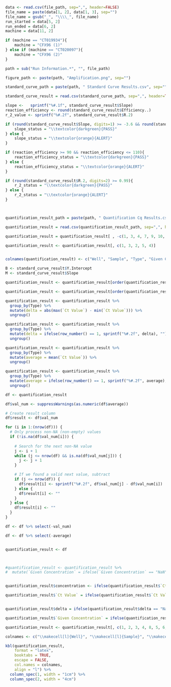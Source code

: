 ```r

data <- read.csv(file_path, sep=",", header=FALSE)
file_name = paste(data[1, 2], data[1, 3], sep="")
file_name = gsub("_", "\\\\_", file_name)
run_started = data[5, 2]
run_ended = data[6, 2]
machine = data[11, 2]

if (machine == "CT019934"){
	machine = "CFX96 (1)"
} else if (machine == "CT020097"){
	machine = "CFX96 (2)"
}

path = sub("Run Information.*", "", file_path)

figure_path <- paste(path, "Amplification.png", sep="") 

standard_curve_path = paste(path, " Standard Curve Results.csv", sep="")

standard_curve_result = read.csv(standard_curve_path, sep=",", header=TRUE)

slope <-   sprintf("%#.1f", standard_curve_result$Slope)
reaction_efficiency <- round(standard_curve_result$Efficiency..)
r_2_value <- sprintf("%#.2f", standard_curve_result$R.2)   

if (round(standard_curve_result$Slope, digits=1) >= -3.6 && round(standard_curve_result$Slope, digits=1) <= -3.1){
	slope_status = "\\textcolor{darkgreen}{PASS}"
} else {
	slope_status = "\\textcolor{orange}{ALERT}"
}

if (reaction_efficiency >= 90 && reaction_efficiency <= 110){
	reaction_efficiency_status = "\\textcolor{darkgreen}{PASS}"
} else {
	reaction_efficiency_status = "\\textcolor{orange}{ALERT}"
}

if (round(standard_curve_result$R.2, digits=2) >= 0.99){
	r_2_status = "\\textcolor{darkgreen}{PASS}"
} else {
	r_2_status = "\\textcolor{orange}{ALERT}"
}



quantification_result_path = paste(path, " Quantification Cq Results.csv", sep="")

quantification_result = read.csv(quantification_result_path, sep=",", header=TRUE)

quantification_result = quantification_result[ , -c(1, 3, 4, 7, 9, 10, 12, 13, 14, 15, 16)]

quantification_result <- quantification_result[, c(1, 3, 2, 5, 4)]


colnames(quantification_result) <- c("Well", "Sample", "Type", "Given Concentration", "Ct Value")

B <- standard_curve_result$Y.Intercept 
M <- standard_curve_result$Slope

quantification_result <- quantification_result[order(quantification_result$Type), ]

quantification_result <- quantification_result[order(quantification_result$Type == "NTC"), ]

quantification_result <- quantification_result %>%
  group_by(Type) %>%
  mutate(delta = abs(max(`Ct Value`) - min(`Ct Value`))) %>%
  ungroup()

quantification_result <- quantification_result %>%
  group_by(Type) %>%
  mutate(delta = ifelse(row_number() == 1, sprintf("%#.2f", delta), "")) %>%
  ungroup()

quantification_result <- quantification_result %>%
  group_by(Type) %>%
  mutate(average = mean(`Ct Value`)) %>%
  ungroup()

quantification_result <- quantification_result %>%
  group_by(Type) %>%
  mutate(average = ifelse(row_number() == 1, sprintf("%#.2f", average), "")) %>%
  ungroup()

df <- quantification_result

df$val_num <- suppressWarnings(as.numeric(df$average))

# Create result column
df$result <- df$val_num

for (i in 1:(nrow(df))) {
  # Only process non-NA (non-empty) values
  if (!is.na(df$val_num[i])) {
    
    # Search for the next non-NA value
    j <- i + 1
    while (j <= nrow(df) && is.na(df$val_num[j])) {
      j <- j + 1
    }

    # If we found a valid next value, subtract
    if (j <= nrow(df)) {
      df$result[i] <- sprintf("%#.2f", df$val_num[j] - df$val_num[i])
    } else {
      df$result[i] <- ""
    }
  } else {
    df$result[i] <- ""
  }
}

df <- df %>% select(-val_num)

df <- df %>% select(-average)


quantification_result <- df 



#quantification_result <- quantification_result %>%
#  mutate(`Given Concentration` = ifelse(`Given Concentration` == "NaN", "", `Given Concentration`) )


quantification_result$concentration <- ifelse(quantification_result$`Ct Value` == "NaN", "", round( 10^((quantification_result$`Ct Value` - B) / M))) 

quantification_result$`Ct Value` = ifelse(quantification_result$`Ct Value` == "NaN", "", sprintf("%#.2f",quantification_result$`Ct Value`))


quantification_result$delta = ifelse(quantification_result$delta == "NaN",  "", quantification_result$delta)

quantification_result$`Given Concentration` = ifelse(quantification_result$`Given Concentration` == "NaN",  "", format(quantification_result$`Given Concentration`, scientific = FALSE))

quantification_result <- quantification_result[, c(1, 2, 3, 4, 8, 5, 6, 7)]

colnames <- c("\\makecell[l]{Well}", "\\makecell[l]{Sample}", "\\makecell[l]{Type}", "\\makecell[l]{Given\\\\Concentration}", "\\makecell[l]{Calculated\\\\Concentration}", "\\makecell[l]{Ct\\\\Value}", "\\makecell[l]{$\\Delta Ct$ of\\\\Replicates}", "\\makecell[l]{$\\Delta Ct$ of\\\\Averages}")

```
\textbf{\underline{Standard Curve (Set 1)}}

\textbf{Experiment Information}

\begin{tabular}{l l}
File name: &  `r file_name` \\
Run started & `r run_started` \\
Run ended & `r run_ended` \\
Machine used: & `r machine` \\
\end{tabular}

\textbf{Quantification Information}

\begin{tabular}{|c | c | c |}
\hline
Parameter & Results & QC Status \\
\hline
Threshold &       &     -    \\
Slope     &  `r slope`       &   `r slope_status`        \\
Reaction efficiency &  `r reaction_efficiency`  &  `r reaction_efficiency_status`      \\
$R^2$ Value   &   `r r_2_value`      &      `r r_2_status`     \\
\hline
\end{tabular} 

\textbf{Quantification Results} 

\begin{figure}[h]
    \centering
    \includegraphics[width=\textwidth]{`r figure_path`}
    \label{fig:yourlabel}
\end{figure}

```r

 
kbl(quantification_result,
    format = "latex",
    booktabs = TRUE,
    escape = FALSE,
    col.names = colnames,
    align = "l") %>%
  column_spec(1, width = "1cm") %>%
  column_spec(2, width = "4cm") 
 


```

\textbf{Quality Control (QC) Checklist}


\begin{tabularx}{\textwidth} {|c | X | c|}
\hline
\textbf{No.} & \textbf{Quality Control Criteria} & \textbf{QC Status} \\
\hline
1   & Slope between -3.1 and -3.6 &     `r slope_status`   \\
2   & Reaction Efficiency 90\%-110\% &  `r reaction_efficiency_status`     \\
3   & $R^2$ value: $\geq$0.99     &     `r r_2_status`  \\
4   & $\Delta$Ct of replicates within $\pm$1.5 & \\
5   & $\Delta$Ct of Average Ct between consecutive Standards: 3.1 to 3.6 & \\
6   & Lowest Ct of NTC $\geq$3.0 Ct from highest Ct of Standard 6       & \\
\hline
\multicolumn{2}{|l}{Overall QC Status}   & \\
\hline
\end{tabularx}
